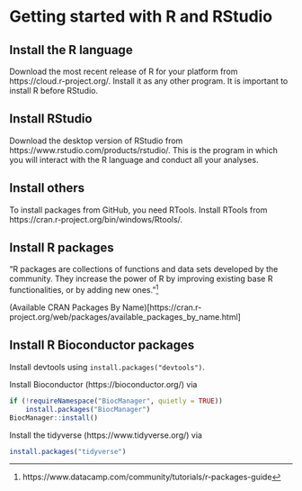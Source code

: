 # Getting started with R and RStudio


## Install the R language

Download the most recent release of R for your platform from https://cloud.r-project.org/. Install it as any other program. It is important to install R before RStudio.


## Install RStudio

Download the desktop version of RStudio from https://www.rstudio.com/products/rstudio/. This is the program in which you will interact with the R language and conduct all your analyses.


## Install others

To install packages from GitHub, you need RTools. Install RTools from https://cran.r-project.org/bin/windows/Rtools/.




## Install R packages

"R packages are collections of functions and data sets developed by the community. They increase the power of R by improving existing base R functionalities, or by adding new ones."^[https://www.datacamp.com/community/tutorials/r-packages-guide] 


(Available CRAN Packages By Name)[https://cran.r-project.org/web/packages/available_packages_by_name.html]



## Install R Bioconductor  packages

Install devtools using `install.packages("devtools")`.

Install Bioconductor (https://bioconductor.org/) via 
```r
if (!requireNamespace("BiocManager", quietly = TRUE))
    install.packages("BiocManager")
BiocManager::install()
```



Install the tidyverse (https://www.tidyverse.org/) via
```r
install.packages("tidyverse")
```
